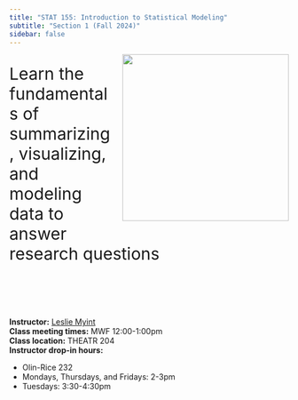 ```yaml
---
title: "STAT 155: Introduction to Statistical Modeling"
subtitle: "Section 1 (Fall 2024)"
sidebar: false
---
```


<img src="images/stat155_hex.png" width=300 style="float: right; padding-left: 20px; padding-bottom: 20px;">

<br>
<div style="font-size: 30px;">Learn the fundamentals of summarizing, visualizing, and modeling data to answer research questions</div>

<br><br><br><br>

**Instructor:** [Leslie Myint](https://www.lesliemyint.org) <br>
**Class meeting times:** MWF 12:00-1:00pm <br>
**Class location:** THEATR 204 <br>
**Instructor drop-in hours:**

- Olin-Rice 232
- Mondays, Thursdays, and Fridays: 2-3pm
- Tuesdays: 3:30-4:30pm
